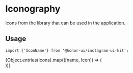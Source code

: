 

<Meta title="Icons/Iconography" />

# Iconography

Icons from the library that can be used in the application.

## Usage

```tsx
import {'IconName'} from '@honor-ui/inctagram-ui-kit';
```

<IconGallery>
  {Object.entries(Icons).map(([name, Icon]) => (
    <IconItem key={name} name={name}>
      <div className={'iconWrapper'}>
        <Icon />
      </div>
    </IconItem>
  ))}
</IconGallery>

<style>
  {`
    .iconWrapper {
    display: flex
    }
    .css-ngu85f {
        margin-right: 30px
    }
    .css-wzniqs {
    margin-bottom: 30px
    }
    `}
</style>
